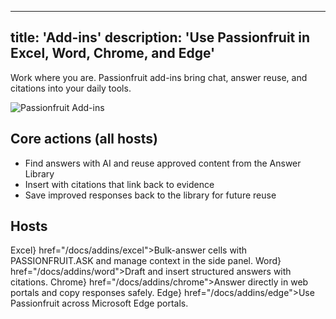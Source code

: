 
---
title: 'Add-ins'
description: 'Use Passionfruit in Excel, Word, Chrome, and Edge'
---

Work where you are. Passionfruit add-ins bring chat, answer reuse, and citations into your daily tools.

<div className="my-4 rounded-lg overflow-hidden border">
<img src="/images/hero-light.png" alt="Passionfruit Add-ins" />
</div>

<div />

## Core actions (all hosts)

- Find answers with AI and reuse approved content from the Answer Library
- Insert with citations that link back to evidence
- Save improved responses back to the library for future reuse

## Hosts

<CardGroup cols={2}>
  <Card title={<><PhIcon name="microsoft-excel-logo" /> Excel</>} href="/docs/addins/excel">Bulk-answer cells with PASSIONFRUIT.ASK and manage context in the side panel.</Card>
  <Card title={<><PhIcon name="microsoft-word-logo" /> Word</>} href="/docs/addins/word">Draft and insert structured answers with citations.</Card>
  <Card title={<><PhIcon name="google-chrome-logo" /> Chrome</>} href="/docs/addins/chrome">Answer directly in web portals and copy responses safely.</Card>
  <Card title={<><PhIcon name="microsoft-edge-logo" /> Edge</>} href="/docs/addins/edge">Use Passionfruit across Microsoft Edge portals.</Card>
</CardGroup>


